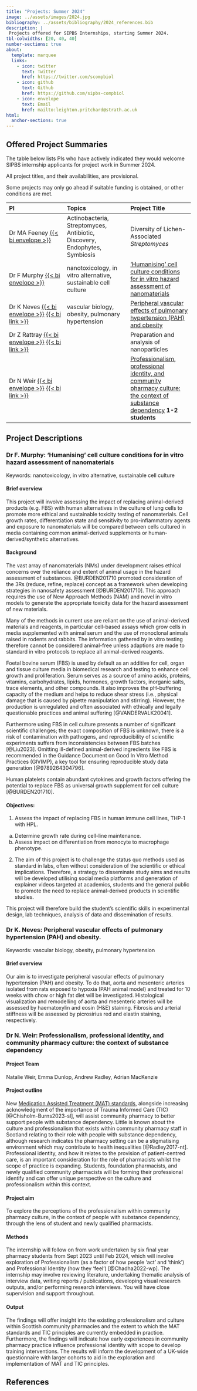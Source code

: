 ```yaml
---
title: "Projects: Summer 2024"
image: ../assets/images/2024.jpg
bibliography: ../assets/bibliography/2024_references.bib
description: |
 Projects offered for SIPBS Internships, starting Summer 2024.
tbl-colwidths: [20, 40, 40]
number-sections: true
about:
  template: marquee
  links:
    - icon: twitter
      text: Twitter
      href: https://twitter.com/scompbiol
    - icon: github
      text: Github
      href: https://github.com/sipbs-compbiol
    - icon: envelope
      text: Email
      href: mailto:leighton.pritchard@strath.ac.uk
html:
  anchor-sections: true
---
```


## Offered Project Summaries

The table below lists PIs who have actively indicated they would welcome SIPBS internship applicants for project work in Summer 2024.

::: callout-important
All project titles, and their availabilities, are provisional.
:::

::: callout-warning
Some projects may only go ahead if suitable funding is obtained, or other conditions are met.
:::

| PI                                                                                                                                   | Topics                                                         | Project Title                                                                                         |
|:----------------------|:------------------------|:------------------------|
| Dr MA Feeney [{{< bi envelope >}}](mailto:morgan.feeney@strath.ac.uk) | Actinobacteria, Streptomyces, Antibiotic, Discovery, Endophytes, Symbiosis | Diversity of Lichen-Associated _Streptomyces_ |
| Dr F Murphy [{{< bi envelope >}}](mailto:f.murphy@strath.ac.uk)                                                                             | nanotoxicology, in vitro alternative, sustainable cell culture | ['Humanising' cell culture conditions for in vitro hazard assessment of nanomaterials](#sec-murphy-1) |
| Dr K Neves [{{< bi envelope >}}](mailto:karla.neves@strath.ac.uk) [{{< bi link >}}](https://pureportal.strath.ac.uk/en/persons/karla-neves) | vascular biology, obesity, pulmonary hypertension              | [Peripheral vascular effects of pulmonary hypertension (PAH) and obesity](#sec-neves-1)               |
| Dr Z Rattray [{{< bi envelope >}}](mailto:zahra.rattray@strath.ac.uk) [{{< bi link >}}](https://www.strath.ac.uk/staff/rattrayzahradr/) | | Preparation and analysis of nanoparticles |
| Dr N Weir [{{< bi envelope >}}](mailto:natalie.m.weir@strath.ac.uk) [{{< bi link >}}](https://www.strath.ac.uk/staff/weirnataliems/) | | [Professionalism, professional identity, and community pharmacy culture: the context of substance dependency](#sec-weir-1) **1-2 students** |

## Project Descriptions

### Dr F. Murphy: 'Humanising' cell culture conditions for in vitro hazard assessment of nanomaterials {#sec-murphy-1}

Keywords: nanotoxicology, in vitro alternative, sustainable cell culture

#### Brief overview

This project will involve assessing the impact of replacing animal-derived products (e.g. FBS) with human alternatives in the culture of lung cells to promote more ethical and sustainable toxicity testing of nanomaterials. Cell growth rates, differentiation state and sensitivity to pro-inflammatory agents and exposure to nanomaterials will be compared between cells cultured in media containing common animal-derived supplements or human-derived/synthetic alternatives.

#### Background

The vast array of nanomaterials (NMs) under development raises ethical concerns over the reliance and extent of animal usage in the hazard assessment of substances. @BURDEN201710 promoted consideration of the 3Rs (reduce, refine, replace) concept as a framework when developing strategies in nanosafety assessment [@BURDEN201710]. This approach requires the use of New Approach Methods (NAM) and novel in vitro models to generate the appropriate toxicity data for the hazard assessment of new materials.

Many of the methods in current use are reliant on the use of animal-derived materials and reagents, in particular cell-based assays which grow cells in media supplemented with animal serum and the use of monoclonal animals raised in rodents and rabbits. The information gathered by in vitro testing therefore cannot be considered animal-free unless adaptions are made to standard in vitro protocols to replace all animal-derived reagents.

Foetal bovine serum (FBS) is used by default as an additive for cell, organ and tissue culture media in biomedical research and testing to enhance cell growth and proliferation. Serum serves as a source of amino acids, proteins, vitamins, carbohydrates, lipids, hormones, growth factors, inorganic salts, trace elements, and other compounds. It also improves the pH-buffering capacity of the medium and helps to reduce shear stress (i.e., physical damage that is caused by pipette manipulation and stirring). However, the production is unregulated and often associated with ethically and legally questionable practices and animal suffering [@VANDERVALK20041].

Furthermore using FBS in cell culture presents a number of significant scientific challenges; the exact composition of FBS is unknown, there is a risk of contamination with pathogens, and reproducibility of scientific experiments suffers from inconsistencies between FBS batches [@Liu2023]. Omitting ill-defined animal-derived ingredients like FBS is recommended in the Guidance Document on Good In Vitro Method Practices (GIVIMP), a key tool for ensuring reproducible study data generation [@9789264304796].

Human platelets contain abundant cytokines and growth factors offering the potential to replace FBS as universal growth supplement for cell culture [@BURDEN201710].

#### Objectives:

1.  Assess the impact of replacing FBS in human immune cell lines, THP-1 with HPL.

```{=html}
<!-- -->
```
a.  Determine growth rate during cell-line maintenance.
b.  Assess impact on differentiation from monocyte to macrophage phenotype.

```{=html}
<!-- -->
```
2.  The aim of this project is to challenge the status quo methods used as standard in labs, often without consideration of the scientific or ethical implications. Therefore, a strategy to disseminate study aims and results will be developed utilising social media platforms and generation of explainer videos targeted at academics, students and the general public to promote the need to replace animal-derived products in scientific studies.

This project will therefore build the student's scientific skills in experimental design, lab techniques, analysis of data and dissemination of results.

### Dr K. Neves: Peripheral vascular effects of pulmonary hypertension (PAH) and obesity. {#sec-neves-1}

Keywords: vascular biology, obesity, pulmonary hypertension

#### Brief overview

Our aim is to investigate peripheral vascular effects of pulmonary hypertension (PAH) and obesity. To do that, aorta and mesenteric arteries isolated from rats exposed to hypoxia (PAH animal model) and treated for 10 weeks with chow or high fat diet will be investigated. Histological visualization and remodelling of aorta and mesenteric arteries will be assessed by haematoxylin and eosin (H&E) staining. Fibrosis and arterial stiffness will be assessed by picrosirius red and elastin staining, respectively.

### Dr N. Weir: Professionalism, professional identity, and community pharmacy culture: the context of substance dependency {#sec-weir-1}

#### Project Team

Natalie Weir, Emma Dunlop, Andrew Radley, Adrian MacKenzie 

#### Project outline

New [Medication Assisted Treatment (MAT) standards](https://www.gov.scot/publications/medication-assisted-treatment-mat-standards-scotland-access-choice-support/), alongside increasing acknowledgment of the importance of Trauma Informed Care (TIC) [@Chisholm-Burns2023-sl], will assist community pharmacy to better support people with substance dependency. Little is known about the culture and professionalism that exists within community pharmacy staff in Scotland relating to their role with people with substance dependency, although research indicates the pharmacy setting can be a stigmatising environment which may contribute to health inequalities [@Radley2017-nt]. Professional identity, and how it relates to the provision of patient-centred care, is an important consideration for the role of pharmacists whilst the scope of practice is expanding. Students, foundation pharmacists, and newly qualified community pharmacists will be forming their professional identify and can offer unique perspective on the culture and professionalism within this context. 

#### Project aim

To explore the perceptions of the professionalism within community pharmacy culture, in the context of people with substance dependency, through the lens of student and newly qualified pharmacists. 

#### Methods

The internship will follow on from work undertaken by six final year pharmacy students from Sept 2023 until Feb 2024, which will involve exploration of Professionalism (as a factor of how people ‘act’ and ‘think’) and Professional Identity (how they ‘feel’) [@Chadha2022-wp]. The internship may involve reviewing literature, undertaking thematic analysis of interview data, writing reports / publications, developing visual research outputs, and/or performing research interviews. You will have close supervision and support throughout. 

#### Output

The findings will offer insight into the existing professionalism and culture within Scottish community pharmacies and the extent to which the MAT standards and TIC principles are currently embedded in practice. Furthermore, the findings will indicate how early experiences in community pharmacy practice influence professional identity with scope to develop training interventions. The results will inform the development of a UK-wide questionnaire with larger cohorts to aid in the exploration and implementation of MAT and TIC principles.


## References

::: {#refs}
:::
